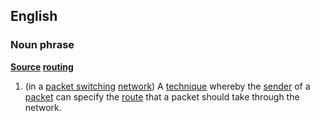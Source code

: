 ==English==
===Noun phrase===
'''[[Source]] [[routing]]'''
#(in a [[packet switching]] [[network]]) A [[technique]] whereby the [[sender]] of a [[packet]] can specify the [[route]] that a packet should take through the network.